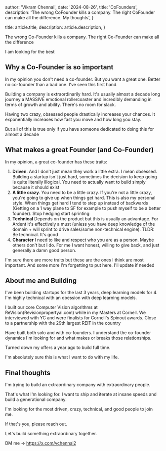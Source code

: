 
  author: 'Vikram Chennai',
  date: '2024-08-26',
  title: 'CoFounders',
  description:
    'The wrong CoFounder kills a company. The right CoFounder can make all the difference. My thoughts',
}

  title: article.title,
  description: article.description,
}


The wrong Co-Founder kills a company. The right Co-Founder can make all the difference

I am looking for the best

## Why a Co-Founder is so important

In my opinion you don't need a co-founder. But you want a great one. Better no co-founder than a bad one. I've seen this first hand.

Building a company is extraordinarily hard. It's usually almost a decade long journey a MASSIVE emotional rollercoaster and incredibly demanding in terms of growth and ability. There's no room for slack.

Having two crazy, obsessed people drastically increases your chances. It exponentially increases how fast you move and how long you stay.

But all of this is true only if you have someone dedicated to doing this for almost a decade
## What makes a great Founder (and Co-Founder)

In my opinion, a great co-founder has these traits:
1. **Driven**. And I don't just mean they work a little extra. I mean obsessed. Building a startup isn't just hard, sometimes the decision to keep going is quite literally illogical. You need to actually want to build simply because it should exist
2. **A little crazy**. You need to be a little crazy. If you're not a little crazy, you're going to give up when things get hard. This is also my personal style. When things get hard I tend to step up instead of backwards (Getting on a 1 way plane to SF for example to push myself to be a better founder). Stop hedging start sprinting
3. **Technical** Depends on the product but this is usually an advantage. For Ardent it's effectively a must (unless you have deep knowledge of the domain + will sprint to drive sales/some non-technical engine). TLDR: Be technical. It's good
4. **Character** I need to like and respect who you are as a person. Maybe others don't but I do. For me I want honest, willing to give back, and just generally a damn good person.

I'm sure there are more traits but these are the ones I think are most important. And some more I'm forgetting to put here. I'll update if needed
## About me and Building

I've been building startups for the last 3 years, deep learning models for 4. I'm highly technical with an obession with deep learning models. 

I built our core Computer Vision algorithms at ReVision(Revisionpropertyai.com) while in my Masters at Cornell. We interviewed with YC and were finalists for Cornell's Spinout awards. Close to a partnership with the 29th largest REIT in the country

Have built both solo and with co-founders. I understand the co-founder dynamics I'm looking for and what makes or breaks those relationships.

Turned down my offers a year ago to build full time. 

I'm absolutely sure this is what I want to do with my life.

## Final thoughts

I'm trying to build an extraordinary company with extraordinary people. 

That's what I'm looking for. I want to ship and iterate at insane speeds and build a generational company.

I'm looking for the most driven, crazy, technical, and good people to join me.

If that's you, please reach out. 

Let's build something extraordinary together.

DM me -> https://x.com/vchennai2
